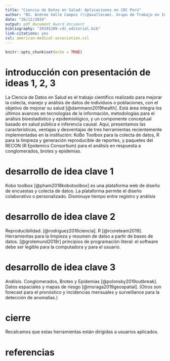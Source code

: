 ```yaml
---
title: "Ciencia de Datos en Salud: Aplicaciones en CDC Perú"
author: "BS. Andree Valle Campos (\\@avallecam). Grupo de Trabajo en Investigación Epidemiológica y Evaluación de Intervenciones en Salud. Centro Nacional de Epidemiología, Prevención y Control de Enfermedades. CDC-Perú."
date: "26/12/2019"
output: pdf_document #word_document
bibliography: "20191208-cdc_editorial.bib"
link-citations: yes
csl: american-medical-association.csl
---
```


```r
knitr::opts_chunk$set(echo = TRUE)
```

# introducción con presentación de ideas 1, 2, 3

La Ciencia de Datos en Salud es el trabajo científico realizado para mejorar la colecta, 
manejo y análisis de datos de individuos o poblaciones, con el objetivo de mejorar su salud 
[@dammann2019health]. Está área integra los últimos avances en tecnologías de la información, 
metodologías para el análisis bioestadístico y epidemiológico, y un componente conceptual basado 
en salud pública e inferencia causal. Aquí, presentamos las características, ventajas y 
desventajas de tres herramientas recientemente implementadas en la institución: KoBo Toolbox para 
la colecta de datos,  R para la limpieza y generación reproducible de reportes, y paquetes del 
RECON (R Epidemics Consortium) para el análisis en respuesta a conglomerados, brotes y epidemias.

# desarrollo de idea clave 1

Kobo toolbox [@pham2018kobotoolbox] es una plataforma web de diseño de encuestas y colecta de 
datos. La plataforma permite el diseño colaborativo o personalizado. 
Disminuye tiempo entre registro y análisis

# desarrollo de idea clave 2

Reproducibilidad. [@rodriguez2016ciencia]. R [@rcoreteam2019]. Herramientas para la limpieza y 
resumen de datso a partir de bases de datos. [@grolemund2018r]
principios de programación literal: el software debe ser legible para la computadora y para el 
usuario.

# desarrollo de idea clave 3

Análisis. Conglomerados, Brotes y Epidemias [@polonsky2019outbreak]. Datos espaciales y mapas de 
riesgo [@moraga2019geospatial]. (Otros son forecast para el pronóstico y incidencias mensuales y 
surveillance para la detección de anomalías.)

# cierre

Recalcamos que estas herramientas están dirigidas a usuarios aplicados. 

# referencias

